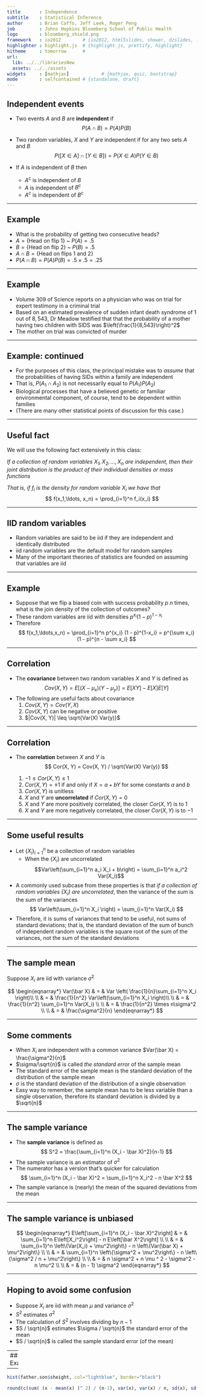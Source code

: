 ```yaml
---
title       : Independence
subtitle    : Statistical Inference
author      : Brian Caffo, Jeff Leek, Roger Peng
job         : Johns Hopkins Bloomberg School of Public Health
logo        : bloomberg_shield.png
framework   : io2012        # {io2012, html5slides, shower, dzslides, ...}
highlighter : highlight.js  # {highlight.js, prettify, highlight}
hitheme     : tomorrow      # 
url:
  lib: ../../librariesNew
  assets: ../../assets
widgets     : [mathjax]            # {mathjax, quiz, bootstrap}
mode        : selfcontained # {standalone, draft}
---
```


## Independent events

- Two events $A$ and $B$ are **independent** if $$P(A \cap B) = P(A)P(B)$$
- Two random variables, $X$ and $Y$ are independent if for any two sets $A$ and $B$ $$P([X \in A] \cap [Y \in B]) = P(X\in A)P(Y\in B)$$
- If $A$ is independent of $B$ then 

  - $A^c$ is independent of $B$ 
  - $A$ is independent of $B^c$
  - $A^c$ is independent of $B^c$


---

## Example

- What is the probability of getting two consecutive heads?
- $A = \{\mbox{Head on flip 1}\}$ ~ $P(A) = .5$
- $B = \{\mbox{Head on flip 2}\}$ ~ $P(B) = .5$
- $A \cap B = \{\mbox{Head on flips 1 and 2}\}$
- $P(A \cap B) = P(A)P(B) = .5 \times .5 = .25$ 

---

## Example

- Volume 309 of Science reports on a physician who was on trial for expert testimony in a criminal trial
- Based on an estimated prevalence of sudden infant death syndrome of $1$ out of $8,543$, Dr Meadow testified that that the probability of a mother having two children with SIDS was $\left(\frac{1}{8,543}\right)^2$
- The mother on trial was convicted of murder

---

## Example: continued

- For the purposes of this class, the principal mistake was to *assume* that the probabilities of having SIDs within a family are independent
- That is, $P(A_1 \cap A_2)$ is not necessarily equal to $P(A_1)P(A_2)$
- Biological processes that have a believed genetic or familiar environmental component, of course, tend to be dependent within families
- (There are many other statistical points of discussion for this case.)

---

## Useful fact

We will use the following fact extensively in this class:

*If a collection of random variables $X_1, X_2, \ldots, X_n$ are independent, then their joint distribution is the product of their individual densities or mass functions*

*That is, if $f_i$ is the density for random variable $X_i$ we have that*
$$
f(x_1,\ldots, x_n) = \prod_{i=1}^n f_i(x_i)
$$

---

## IID random variables

- Random variables are said to be iid if they are independent and identically distributed
- iid random variables are the default model for random samples
- Many of the important theories of statistics are founded on assuming that variables are iid


---

## Example

- Suppose that we flip a biased coin with success probability $p$ $n$ times, what is the join density of the collection of outcomes?
- These random variables are iid with densities $p^{x_i} (1 - p)^{1-x_i}$ 
- Therefore
  $$
  f(x_1,\ldots,x_n) = \prod_{i=1}^n p^{x_i} (1 - p)^{1-x_i} = p^{\sum x_i} (1 - p)^{n - \sum x_i}
  $$

---

## Correlation

- The **covariance** between two random variables $X$ and $Y$ is defined as 
$$
Cov(X, Y) = E[(X - \mu_x)(Y - \mu_y)] = E[X Y] - E[X]E[Y]
$$
- The following are useful facts about covariance
  1. $Cov(X, Y) = Cov(Y, X)$
  2. $Cov(X, Y)$ can be negative or positive
  3. $|Cov(X, Y)| \leq \sqrt{Var(X) Var(y)}$

---

## Correlation

- The **correlation** between $X$ and $Y$ is 
$$
Cor(X, Y) = Cov(X, Y) / \sqrt{Var(X) Var(y)}
$$

  1. $-1 \leq Cor(X, Y) \leq 1$
  2. $Cor(X, Y) = \pm 1$ if and only if $X = a + bY$ for some constants $a$ and $b$
  3. $Cor(X, Y)$ is unitless
  4. $X$ and $Y$ are **uncorrelated** if $Cor(X, Y) = 0$ 
  5.  $X$ and $Y$ are more positively correlated, the closer $Cor(X,Y)$ is to $1$
  6.  $X$ and $Y$ are more negatively correlated, the closer $Cor(X,Y)$ is to $-1$

---

## Some useful results

- Let $\{X_i\}_{i=1}^n$ be a collection of random variables
  - When the $\{X_i\}$ are uncorrelated $$Var\left(\sum_{i=1}^n a_i X_i + b\right) = \sum_{i=1}^n a_i^2 Var(X_i)$$  

- A commonly used subcase from these properties is that *if a collection of random variables $\{X_i\}$ are uncorrelated*, then the variance of the sum is the sum of the variances
$$
Var\left(\sum_{i=1}^n X_i \right) = \sum_{i=1}^n Var(X_i)
$$
- Therefore, it is sums of variances that tend to be useful, not sums of standard deviations; that is, the standard deviation of the sum of bunch of independent random variables is the square root of the sum of the variances, not the sum of the standard deviations

---

## The sample mean

Suppose $X_i$ are iid with variance $\sigma^2$

$$
\begin{eqnarray*}
    Var(\bar X) & = & Var \left( \frac{1}{n}\sum_{i=1}^n X_i \right)\\ \\
    & = & \frac{1}{n^2} Var\left(\sum_{i=1}^n X_i \right)\\ \\
    & = & \frac{1}{n^2} \sum_{i=1}^n Var(X_i) \\ \\
    & = & \frac{1}{n^2} \times n\sigma^2 \\ \\
    & = & \frac{\sigma^2}{n}
  \end{eqnarray*}
$$

---

## Some comments

- When $X_i$ are independent with a common variance $Var(\bar X) = \frac{\sigma^2}{n}$
- $\sigma/\sqrt{n}$ is called *the standard error* of the sample mean
- The standard error of the sample mean is the standard deviation of the distribution of the sample mean
- $\sigma$ is the standard deviation of the distribution of a single observation
- Easy way to remember, the sample mean has to be less variable than a single observation, therefore its standard deviation is divided by a $\sqrt{n}$

---

## The sample variance
- The **sample variance** is defined as 
$$
S^2 =   \frac{\sum_{i=1}^n (X_i - \bar X)^2}{n-1} 
$$
- The sample variance is an estimator of $\sigma^2$
- The numerator has a version that's quicker for calculation
$$
\sum_{i=1}^n (X_i - \bar X)^2 = \sum_{i=1}^n X_i^2 - n \bar X^2
$$
- The sample variance is (nearly) the mean of the squared deviations from the mean

---

## The sample variance is unbiased

$$
  \begin{eqnarray*}
    E\left[\sum_{i=1}^n (X_i - \bar X)^2\right] & = & \sum_{i=1}^n E\left[X_i^2\right] - n E\left[\bar X^2\right] \\ \\
    & = & \sum_{i=1}^n \left\{Var(X_i) + \mu^2\right\} - n \left\{Var(\bar X) + \mu^2\right\} \\ \\
    & = & \sum_{i=1}^n \left\{\sigma^2 + \mu^2\right\} - n \left\{\sigma^2 / n + \mu^2\right\} \\ \\
    & = & n \sigma^2 + n \mu ^ 2 - \sigma^2 - n \mu^2 \\ \\
    & = & (n - 1) \sigma^2
  \end{eqnarray*}
$$

---

## Hoping to avoid some confusion

- Suppose $X_i$ are iid with mean $\mu$ and variance $\sigma^2$
- $S^2$ estimates $\sigma^2$
- The calculation of $S^2$ involves dividing by $n-1$
- $S / \sqrt{n}$ estimates $\sigma / \sqrt{n}$ the standard error of the mean
- $S / \sqrt{n}$ is called the sample standard error (of the mean)

---
## Example
```r
data(father.son); 
x <- father.son$sheight
n<-length(x)
```

---
```r
hist(father.son$sheight, col="lightblue", border="black")
```
```r
round(c(sum( (x - mean(x) )^ 2) / (n-1), var(x), var(x) / n, sd(x), sd(x) / sqrt(n)),2)
```
